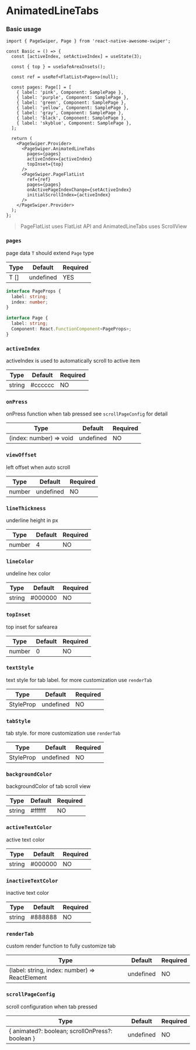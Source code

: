 # AnimatedLineTabs

### Basic usage

```tsx title="PageSwiperSample.tsx"
import { PageSwiper, Page } from 'react-native-awesome-swiper';

const Basic = () => {
  const [activeIndex, setActiveIndex] = useState(3);

  const { top } = useSafeAreaInsets();

  const ref = useRef<FlatList<Page>>(null);

  const pages: Page[] = [
    { label: 'pink', Component: SamplePage },
    { label: 'purple', Component: SamplePage },
    { label: 'green', Component: SamplePage },
    { label: 'yellow', Component: SamplePage },
    { label: 'gray', Component: SamplePage },
    { label: 'black', Component: SamplePage },
    { label: 'skyblue', Component: SamplePage },
  ];

  return (
    <PageSwiper.Provider>
      <PageSwiper.AnimatedLineTabs
        pages={pages}
        activeIndex={activeIndex}
        topInset={top}
      />
      <PageSwiper.PageFlatList
        ref={ref}
        pages={pages}
        onActivePageIndexChange={setActiveIndex}
        initialScrollIndex={activeIndex}
      />
    </PageSwiper.Provider>
  );
};
```

> PageFlatList uses FlatList API and AnimatedLineTabs uses ScrollView

### `pages`

page data `T` should extend `Page` type

| Type | Default   | Required |
| ---- | --------- | -------- |
| T [] | undefined | YES      |

```ts
interface PageProps {
  label: string;
  index: number;
}

interface Page {
  label: string;
  Component: React.FunctionComponent<PageProps>;
}
```

### `activeIndex`

activeIndex is used to automatically scroll to active item

| Type   | Default | Required |
| ------ | ------- | -------- |
| string | #cccccc | NO       |

### `onPress`

onPress function when tab pressed see `scrollPageConfig` for detail

| Type                    | Default   | Required |
| ----------------------- | --------- | -------- |
| (index: number) => void | undefined | NO       |

### `viewOffset`

left offset when auto scroll

| Type   | Default   | Required |
| ------ | --------- | -------- |
| number | undefined | NO       |

### `lineThickness`

underline height in px

| Type   | Default | Required |
| ------ | ------- | -------- |
| number | 4       | NO       |

### `lineColor`

undeline hex color

| Type   | Default | Required |
| ------ | ------- | -------- |
| string | #000000 | NO       |

### `topInset`

top inset for safearea

| Type   | Default | Required |
| ------ | ------- | -------- |
| number | 0       | NO       |

### `textStyle`

text style for tab label. for more customization use `renderTab`

| Type                 | Default   | Required |
| -------------------- | --------- | -------- |
| StyleProp<TextStyle> | undefined | NO       |

### `tabStyle`

tab style. for more customization use `renderTab`

| Type                 | Default   | Required |
| -------------------- | --------- | -------- |
| StyleProp<ViewStyle> | undefined | NO       |

### `backgroundColor`

backgroundColor of tab scroll view

| Type   | Default | Required |
| ------ | ------- | -------- |
| string | #ffffff | NO       |

### `activeTextColor`

active text color

| Type   | Default | Required |
| ------ | ------- | -------- |
| string | #000000 | NO       |

### `inactiveTextColor`

inactive text color

| Type   | Default | Required |
| ------ | ------- | -------- |
| string | #888888 | NO       |

### `renderTab`

custom render function to fully customize tab

| Type                                           | Default   | Required |
| ---------------------------------------------- | --------- | -------- |
| (label: string, index: number) => ReactElement | undefined | NO       |

### `scrollPageConfig`

scroll configuration when tab pressed

| Type                                            | Default   | Required |
| ----------------------------------------------- | --------- | -------- |
| { animated?: boolean; scrollOnPress?: boolean } | undefined | NO       |
